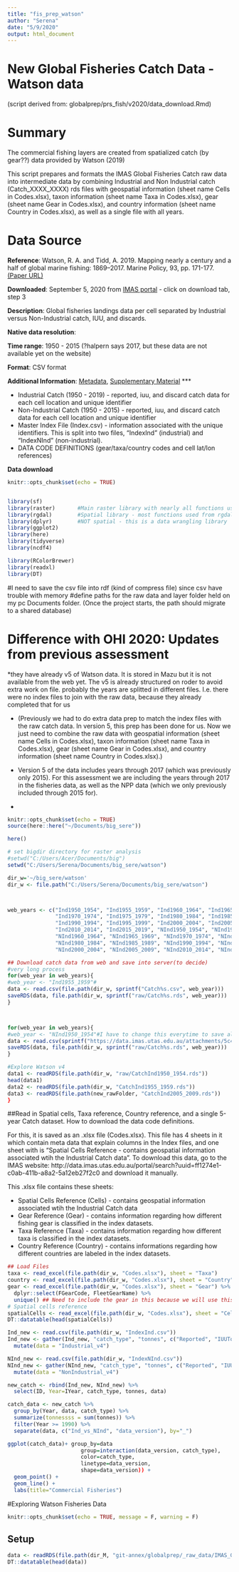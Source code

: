 ```yaml
---
title: "fis_prep_watson"
author: "Serena"
date: "5/9/2020"
output: html_document
---
```


# New Global Fisheries Catch Data - Watson data
(script derived from: globalprep/prs_fish/v2020/data_download.Rmd)

# Summary

The commercial fishing layers are created from spatialized catch (by gear??) data provided by Watson (2019)

This script prepares and formats the IMAS Global Fisheries Catch raw data into intermediate data by combining Industrial and Non Industrial catch (Catch_XXXX_XXXX) rds files with geospatial information (sheet name Cells in Codes.xlsx), taxon information (sheet name Taxa in Codes.xlsx), gear (sheet name Gear in Codes.xlsx), and country information (sheet name Country in Codes.xlsx), as well as a single file with all years.

# Data Source

**Reference**: Watson, R. A. and Tidd, A. 2019. Mapping nearly a century and a half of global marine fishing: 1869–2017. Marine Policy, 93, pp. 171-177. [(Paper URL)](https://doi.org/10.1016/j.marpol.2018.04.023)

**Downloaded**: September 5, 2020  from [IMAS portal](http://data.imas.utas.edu.au/portal/search?uuid=ff1274e1-c0ab-411b-a8a2-5a12eb27f2c0) - click on download tab, step 3

**Description**:  Global fisheries landings data per cell separated by Industrial versus Non-Industrial catch, IUU, and discards.

**Native data resolution**:   

**Time range**: 1950 - 2015 (?halpern says 2017, but these data are not available yet on the website)

**Format**:  CSV format

**Additional Information**: [Metadata](http://metadata.imas.utas.edu.au/geonetwork/srv/eng/metadata.show), [Supplementary Material](https://ars.els-cdn.com/content/image/1-s2.0-S0308597X18300605-mmc1.docx)
***

* Industrial Catch (1950 - 2019) - reported, iuu, and discard catch data for each cell location and unique identifier
* Non-Industrial Catch (1950 - 2015) - reported, iuu, and discard catch data for each cell location and unique identifier
* Master Index File (Index.csv) - information associated with the unique identifiers. This is split into two files, "IndexInd" (industrial) and "IndexNInd" (non-industrial).
* DATA CODE DEFINITIONS (gear/taxa/country codes and cell lat/lon references)

**Data download**
```r
knitr::opts_chunk$set(echo = TRUE)


library(sf)
library(raster)       #Main raster library with nearly all functions used in this analysis
library(rgdal)        #Spatial library - most functions used from rgdal are for vectors (shapefiles)
library(dplyr)        #NOT spatial - this is a data wrangling library
library(ggplot2)
library(here)
library(tidyverse)
library(ncdf4)

library(RColorBrewer)
library(readxl)
library(DT)
```
#I need to save the csv file into rdf (kind of compress file) since csv have trouble with memory
#define paths for the raw data and layer folder held on my pc Documents folder. (Once the project starts, the path should migrate to a shared database)

# Difference with OHI 2020: Updates from previous assessment
*they have already v5 of Watson data. It is stored in Mazu but it is not available from the web yet. The v5 is already structured on roder to avoid extra work on file. probably the years are splitted in different files.
I.e. there were no index files to join with the raw data, because they already completed that for us

* (Previously we had to do extra data prep to match the index files with the raw catch data. In version 5, this prep has been done for us. Now we just need to combine the raw data with geospatial information (sheet name Cells in Codes.xlsx), taxon information (sheet name Taxa in Codes.xlsx), gear (sheet name Gear in Codes.xlsx), and country information (sheet name Country in Codes.xlsx).)

* Version 5 of the data includes years through 2017 (which was previously only 2015). For this assessment we are including the years through 2017 in the fisheries data, as well as the NPP data (which we only previously included through 2015 for). 

*
```r
knitr::opts_chunk$set(echo = TRUE)
source(here::here("~/Documents/big_sere"))

here()

# set bigdir directory for raster analysis
#setwd("C:/Users/Acer/Documents/big")
setwd("C:/Users/Serena/Documents/big_sere/watson")

dir_w='~/big_sere/watson' 
dir_w <- file.path("C:/Users/Serena/Documents/big_sere/watson")



web_years <- c("Ind1950_1954", "Ind1955_1959", "Ind1960_1964", "Ind1965_1969", 
               "Ind1970_1974", "Ind1975_1979", "Ind1980_1984", "Ind1985_1989",
               "Ind1990_1994", "Ind1995_1999", "Ind2000_2004", "Ind2005_2009", 
               "Ind2010_2014", "Ind2015_2019", "NInd1950_1954", "NInd1955_1959",
               "NInd1960_1964", "NInd1965_1969", "NInd1970_1974", "NInd1975_1979",
               "NInd1980_1984", "NInd1985_1989", "NInd1990_1994", "NInd1995_1999", 
               "NInd2000_2004", "NInd2005_2009", "NInd2010_2014", "NInd2015_2019")

## Download catch data from web and save into server(to decide)
#very long process
for(web_year in web_years){ 
#web_year <- "Ind1955_1959"#
data <- read.csv(file.path(dir_w, sprintf("Catch%s.csv", web_year)))
saveRDS(data, file.path(dir_w, sprintf("raw/Catch%s.rds", web_year)))
}



for(web_year in web_years){ 
#web_year <- "NInd1950_1954"#I have to change this everytime to save all the different file
data <- read.csv(sprintf("https://data.imas.utas.edu.au/attachments/5c4590d3-a45a-4d37-bf8b-ecd145cb356d/Catch%s.csv", web_year))
saveRDS(data, file.path(dir_w, sprintf("raw/Catch%s.rds", web_year)))
}

#Explore Watson v4
data1 <- readRDS(file.path(dir_w, "raw/CatchInd1950_1954.rds"))
head(data1)
data2 <- readRDS(file.path(dir_w, "CatchInd1955_1959.rds"))
data3 <- readRDS(file.path(new_rawFolder, "CatchInd2005_2009.rds"))
}
```


##Read in Spatial cells, Taxa reference, Country reference, and a single 5-year Catch dataset. 
 How to download the data code definitions. 

For this, it is saved as an .xlsx file (Codes.xlsx). This file has 4 sheets in it which contain meta data that explain columns in the Index files, and one sheet with is "Spatial Cells Reference - contains geospatial information associated wtih the Industrial Catch data". 
To download this data, go to the IMAS website: http://data.imas.utas.edu.au/portal/search?uuid=ff1274e1-c0ab-411b-a8a2-5a12eb27f2c0 and download it manually.

This .xlsx file contains these sheets:

* Spatial Cells Reference (Cells) - contains geospatial information associated wtih the Industrial Catch data
* Gear Reference (Gear) - contains information regarding how different fishing gear is classified in the index datasets.
* Taxa Reference (Taxa) - contains information regarding how different taxa is classified in the index datasets.
* Country Reference (Country) - contains informations regarding how different countries are labeled in the index datasets. 


```r
## Load Files 
taxa <- read_excel(file.path(dir_w, "Codes.xlsx"), sheet = "Taxa")
country <- read_excel(file.path(dir_w, "Codes.xlsx"), sheet = "Country")
gear <- read_excel(file.path(dir_w, "Codes.xlsx"), sheet = "Gear") %>%
  dplyr::select(FGearCode, FleetGearName) %>%
  unique() ## Need to include the gear in this because we will use this for softbottom habitat pressure
# Spatial cells reference
spatialCells <- read_excel(file.path(dir_w, "Codes.xlsx"), sheet = "Cell")
DT::datatable(head(spatialCells))
```
```r
Ind_new <- read.csv(file.path(dir_w, "IndexInd.csv"))
Ind_new <- gather(Ind_new, "catch_type", "tonnes", c("Reported", "IUUTotal", "Discards")) %>%  #change format from wide to long (i think that the function gather has been updated..don't remember the new one though) (catch_type is the new columns for the new id variable; the name for the new observation variable (tonn) and the name of the old obseratio variables)
  mutate(data = "Industrial_v4")

NInd_new <- read.csv(file.path(dir_w, "IndexNInd.csv"))
NInd_new <- gather(NInd_new, "catch_type", "tonnes", c("Reported", "IUUTotal", "Discards")) %>%
  mutate(data = "NonIndustrial_v4")

new_catch <- rbind(Ind_new, NInd_new) %>%
  select(ID, Year=IYear, catch_type, tonnes, data)

catch_data <- new_catch %>%
  group_by(Year, data, catch_type) %>%
  summarize(tonnessss = sum(tonnes)) %>%
  filter(Year >= 1990) %>%
  separate(data, c("Ind_vs_NInd", "data_version"), by="_")

ggplot(catch_data)+ group_by=data 
                       group=interaction(data_version, catch_type),
                       color=catch_type,
                       linetype=data_version,
                       shape=data_version)) +
  geom_point() +
  geom_line() +
  labs(title="Commercial Fisheries")


```



#Exploring Watson Fisheries Data

```r
knitr::opts_chunk$set(echo = TRUE, message = F, warning = F)
```

## Setup
```r
data <- readRDS(file.path(dir_M, "git-annex/globalprep/_raw_data/IMAS_GlobalFisheriesLandings/d2018/CatchInd_1950_1954.rds"))
DT::datatable(head(data))

```

